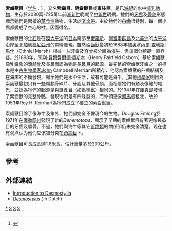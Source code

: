 {{Automatic taxobox
| taxon = Desmostylia
| authority = [[Roy_H._Reinhart|Reinhart]], 1953

| name = 索齒獸目
| fossil_range = {{Fossil range|30.8|7.2}}晚[[漸新世|漸新世]]至晚[[中新世|中新世]]
| image = Paleoparadoxia Natural History Museum of Los Angeles County 20110330.jpg
| image_width = 250px
| image_caption = 新索齿兽属的骨骼
| domain = [[真核域|真核域]] Eukaryota
| regnum = [[動物界|動物界]] Animalia
| phylum = [[脊索動物門|脊索動物門]] Chordata
| classis = [[哺乳纲|哺乳纲]] Mammalia
| subclassis = [[兽亚纲|兽亚纲]] Theria
| infraclassis = [[真兽下纲|真兽下纲]] Eutheria
| superordo = [[非洲獸總目|非洲獸總目]] Afrotheria
| ordo = '''索齒獸目 '''
| ordo_authority = 
| subdivision_ranks = [[科|科]]及[[屬|屬]]
| subdivision = 
* [[索齒獸科|索齒獸科]] Desmostylidae
** [[貝西摩斯獸屬|貝西摩斯獸屬]] ''Behemotops''
** [[索齒獸屬|索齒獸屬]] ''Desmostylus''
** [[康利沃斯兽属|康利沃斯兽属]] ''Cornwallius''
** [[克诺克兽属|克诺克兽属]] ''Kronokotherium''
** [[鄰半島索齒獸屬|鄰半島索齒獸屬]] ''Ounalashkastylus''
* [[古索齿兽科|古索齿兽科]] Paleoparadoxiidae
** [[足寄獸屬|足寄獸屬]] ''Ashoroa''
** [[古索齒獸屬|古索齒獸屬]] ''Paleoparadoxia''
** [[新索齒獸屬|新索齒獸屬]] ''Neoparadoxia''
}}
'''索齒獸目'''（[[学名|学名]]：''{{lang|la|Desmostylia}}''），又名'''索齒目'''、'''鏈齒獸目'''或'''束柱目'''，是已[[滅絕|滅絕]]的水中[[哺乳動物|哺乳動物]]，生存於3080萬-725萬年前[[漸新世|漸新世]]晚期至[[中新世|中新世]]晚期。牠們的[[牙齒|牙齒]]及[[骨骼|骨骼]]形態顯示牠們是兩棲的[[草食性|草食性]]動物，生活於[[濱岸帶|濱岸帶]]。由於牠們的[[臼齒|臼齒]]很特別，每一個小齒都變成了空心的柱，因而得名。

索齒獸目的[[化石|化石]]是在[[環太平洋|環太平洋]]的[[日本|日本]]南部至[[俄羅斯|俄羅斯]]、[[阿留申群島|阿留申群島]]及[[北美洲|北美洲]]的[[太平洋|太平洋]]沿岸至[[下加利福尼亞州|下加利福尼亞州]]的南端發現。雖然[[索齒獸|索齒獸]]最初於1888年被[[奧塞內爾·查利斯·馬什|奧塞內爾·查利斯·馬什]]（Othniel Marsh）根據一些牙齒及[[脊骨|脊骨]]被分類為[[海牛|海牛]]，但這個分類卻一直存疑。於1898年，[[享利·費爾費爾德·奧斯本|享利·費爾費爾德·奧斯本]]（Henry Fairfield Osborn）基於索齒獸像[[乳齒象|乳齒象]]的[[頭顱骨|頭顱骨]]及長鼻而認為牠是[[長鼻目|長鼻目]]的起源。最完整的索齒獸牙齒之一的標本是由[[古生物學家|古生物學家]]John Campbell Merriam所積存，他認為索齒獸的臼齒結構及在海床的不斷發現，顯示牠們是水中生活，故有可能是海牛。<ref name=merriam1906>{{Cite journal en|title=On the Occurrence of Desmonstylus, Marsh|author=John C Merriam|journal=science|volume=24|issue=605|pages=151-152|year=1906}}</ref>其他[[科學家|科學家]]則因為索齒獸最初只有一些頭顱骨碎片、牙齒及其他骨頭，而相信牠們有鰭及像鰭的尾巴，並認為牠們的起源是與[[單孔目|單孔目]]（如[[鴨嘴獸|鴨嘴獸]]）相同的。於1941年在[[庫頁島|庫頁島]]發現了索齒獸的完整骨骼，發現牠們是有四條腿的，而骨頭更像[[河馬|河馬]]般粗壯，故於1953年Roy H. Reinhart為牠們成立了獨立的索齒獸目。

索齒獸目除了像海牛及象外，牠們卻完全不像現今的生物。Douglas Emlong於1971年在[[俄勒岡州|俄勒岡州]]發現了新的''Behemotops''，顯示了早期的索齒獸目有著更像長鼻目的牙齒及顎骨。不過，牠們與海牛等其它[[近蹄類|近蹄類]]的關係卻仍未完全清楚。现在也有观点认为他们应该被分类在[[奇蹄目|奇蹄目]]下。

索齒獸目可長成長達1.8米長，估計重量多於200公斤。

==參考==
{{reflist}}

==外部連結==
* [https://web.archive.org/web/20191130035958/https://ucmp.berkeley.edu/mammal/mesaxonia/desmostylia.html Introduction to Desmostylia]
* ''[http://www.kenozoicum.nl/database/desmostylus.html Desmostylus] {{Wayback|url=http://www.kenozoicum.nl/database/desmostylus.html |date=20200811010556 }}'' (in Dutch)
{{近蹄類}}
{{Taxonbar}}
[[Category:索齒獸目|*]]
[[Category:近蹄類|S]]
[[Category:海洋哺乳動物|S]]
[[Category:1953年描述的分类群|S]]